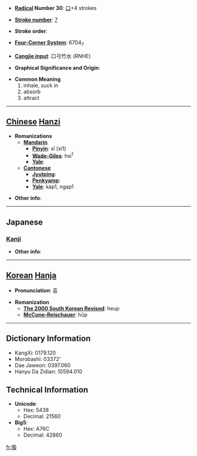* '''[[Wiktionary:Chinese radical index| Radical]] Number 30''': [[Wiktionary:Chinese radical index 口|口]]+4 strokes

* '''[[Wiktionary:Chinese total strokes index|Stroke number]]''': [[Wiktionary:Chinese total strokes index 7|7]]

* '''Stroke order''': 

* '''[[Wiktionary:Chinese four corner index|Four-Corner System]]''': 6704<sub>7</sub>

* '''[[Wiktionary:Chinese Cangjie index|Cangjie input]]''': 口弓竹水 (RNHE)

* '''Graphical Significance and Origin''': 

* '''Common Meaning'''
*#inhale, suck in
*# absorb
*# attract


----

== [[Chinese]] [[Hanzi]] ==

* '''Romanizations'''
** '''[[Mandarin]]'''
*** '''[[Pinyin]]''': xī (xi1)
*** '''[[Wade-Giles]]''': hsi<sup>1</sup>
*** '''[[Yale]]''': 
** '''[[Cantonese]]'''
*** '''[[Jyutping]]''':
*** '''[[Penkyamp]]''': 
*** '''[[Yale]]''': kap1, ngap1

* '''Other info''': 

----

==Japanese==
===[[Kanji]]===
{{kanji|on readings=[[きゅう]] (kyū)|kun readings=[[すう]] (suu)}}

* '''Other info''':  

----

== [[Korean]] [[Hanja]] ==

* '''Pronunciation''': 흡

* '''Romanization'''
** '''[[The 2000 South Korean Revised Romanization|The 2000 South Korean Revised]]''': heup
** '''[[McCune-Reischauer]]''': hŭp

----

== Dictionary Information ==

* KangXi: 0179.120
* Morobashi: 03372'
* Dae Jaweon: 0397.060
* Hanyu Da Zidian: 10594.010

== Technical Information ==

* '''Unicode''':
** Hex: 5438
** Decimal: 21560
* '''Big5''':
** Hex: A76C
** Decimal: 42860

[[fr:吸]]